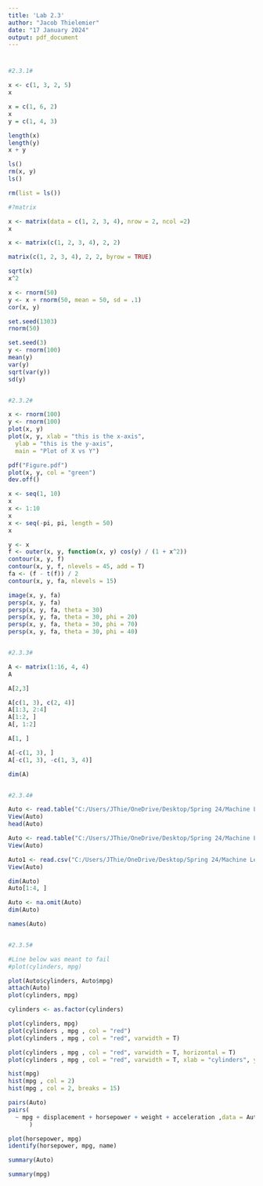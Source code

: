 ---
title: 'Lab 2.3'
author: "Jacob Thielemier"
date: "17 January 2024"
output: pdf_document
---

#

```{r}
#2.3.1#

x <- c(1, 3, 2, 5)
x

x = c(1, 6, 2)
x
y = c(1, 4, 3)

length(x)
length(y)
x + y

ls()
rm(x, y)
ls()

rm(list = ls())

#?matrix

x <- matrix(data = c(1, 2, 3, 4), nrow = 2, ncol =2)
x

x <- matrix(c(1, 2, 3, 4), 2, 2)

matrix(c(1, 2, 3, 4), 2, 2, byrow = TRUE)

sqrt(x)
x^2

x <- rnorm(50)
y <- x + rnorm(50, mean = 50, sd = .1)
cor(x, y)

set.seed(1303)
rnorm(50)

set.seed(3)
y <- rnorm(100)
mean(y)
var(y)
sqrt(var(y))
sd(y)


#2.3.2#

x <- rnorm(100)
y <- rnorm(100)
plot(x, y)
plot(x, y, xlab = "this is the x-axis",
  ylab = "this is the y-axis",
  main = "Plot of X vs Y")

pdf("Figure.pdf")
plot(x, y, col = "green")
dev.off()

x <- seq(1, 10)
x
x <- 1:10
x
x <- seq(-pi, pi, length = 50)
x

y <- x
f <- outer(x, y, function(x, y) cos(y) / (1 + x^2))
contour(x, y, f)
contour(x, y, f, nlevels = 45, add = T)
fa <- (f - t(f)) / 2
contour(x, y, fa, nlevels = 15)

image(x, y, fa)
persp(x, y, fa)
persp(x, y, fa, theta = 30)
persp(x, y, fa, theta = 30, phi = 20)
persp(x, y, fa, theta = 30, phi = 70)
persp(x, y, fa, theta = 30, phi = 40)


#2.3.3#

A <- matrix(1:16, 4, 4)
A

A[2,3]

A[c(1, 3), c(2, 4)]
A[1:3, 2:4]
A[1:2, ]
A[, 1:2]

A[1, ]

A[-c(1, 3), ]
A[-c(1, 3), -c(1, 3, 4)]

dim(A)


#2.3.4#

Auto <- read.table("C:/Users/JThie/OneDrive/Desktop/Spring 24/Machine Learning/Labs/2.3/Auto.data")
View(Auto)
head(Auto)

Auto <- read.table("C:/Users/JThie/OneDrive/Desktop/Spring 24/Machine Learning/Labs/2.3/Auto.data", header = T, na.strings = "?", stringsAsFactors = T)
View(Auto)

Auto1 <- read.csv("C:/Users/JThie/OneDrive/Desktop/Spring 24/Machine Learning/Labs/2.3/Auto.csv", na.strings = "?", stringsAsFactors = T)
View(Auto)

dim(Auto)
Auto[1:4, ]

Auto <- na.omit(Auto)
dim(Auto)

names(Auto)


#2.3.5#

#Line below was meant to fail
#plot(cylinders, mpg)

plot(Auto$cylinders, Auto$mpg)
attach(Auto)
plot(cylinders, mpg)

cylinders <- as.factor(cylinders)

plot(cylinders, mpg)
plot(cylinders , mpg , col = "red")
plot(cylinders , mpg , col = "red", varwidth = T)

plot(cylinders , mpg , col = "red", varwidth = T, horizontal = T)
plot(cylinders , mpg , col = "red", varwidth = T, xlab = "cylinders", ylab = "MPG")

hist(mpg)
hist(mpg , col = 2)
hist(mpg , col = 2, breaks = 15)

pairs(Auto)
pairs(
  ~ mpg + displacement + horsepower + weight + acceleration ,data = Auto
      )

plot(horsepower, mpg)
identify(horsepower, mpg, name)

summary(Auto)

summary(mpg)


```





